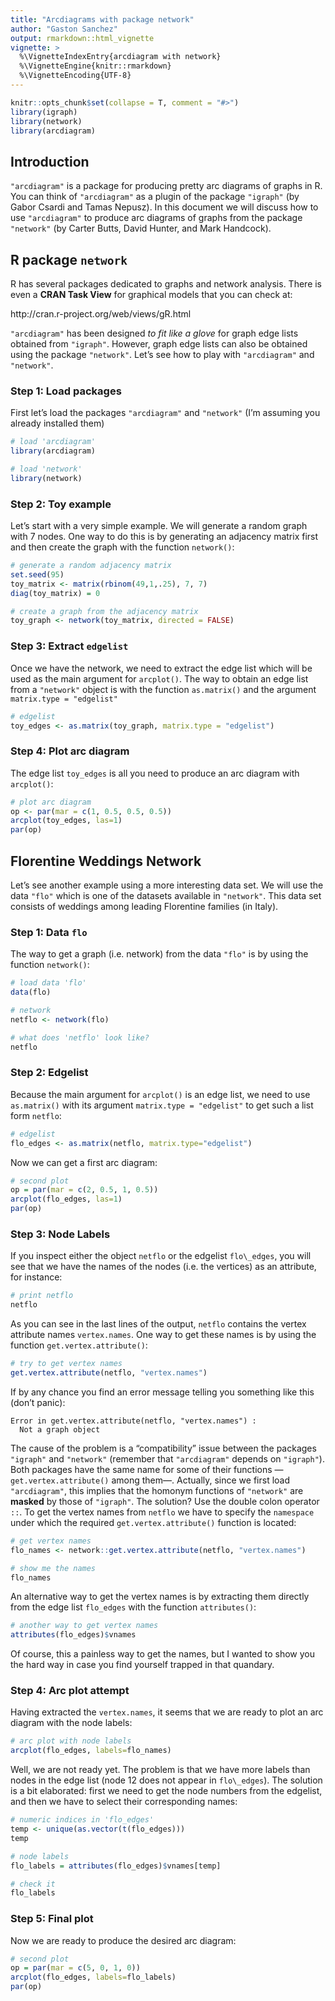 ```yaml
---
title: "Arcdiagrams with package network"
author: "Gaston Sanchez"
output: rmarkdown::html_vignette
vignette: >
  %\VignetteIndexEntry{arcdiagram with network}
  %\VignetteEngine{knitr::rmarkdown}
  %\VignetteEncoding{UTF-8}
---
```


```r
knitr::opts_chunk$set(collapse = T, comment = "#>")
library(igraph)
library(network)
library(arcdiagram)
```

## Introduction

`"arcdiagram"` is a package for producing pretty arc diagrams of graphs in R. You can think of `"arcdiagram"` as a plugin of the package `"igraph"` (by Gabor Csardi and Tamas Nepusz). In this document we will discuss how to use `"arcdiagram"` to produce arc diagrams of graphs from the package `"network"` (by Carter Butts, David Hunter, and Mark Handcock).



## R package `network`

R has several packages dedicated to graphs and network analysis. There is even a __CRAN Task View__ for graphical models that you can check at:

http://cran.r-project.org/web/views/gR.html

`"arcdiagram"` has been designed _to fit like a glove_ for graph edge lists obtained from `"igraph"`. However, graph edge lists can also be obtained using the package `"network"`. Let's see how to play with `"arcdiagram"` and `"network"`.


### Step 1: Load packages

First let's load the packages `"arcdiagram"` and `"network"` (I'm assuming you already installed them)

```r
# load 'arcdiagram'
library(arcdiagram)

# load 'network'
library(network)
```



### Step 2: Toy example

Let's start with a very simple example. We will generate a random graph with 7 nodes. One way to do this is by generating an adjacency matrix first and then create the graph with the function `network()`:

```r
# generate a random adjacency matrix
set.seed(95)
toy_matrix <- matrix(rbinom(49,1,.25), 7, 7)
diag(toy_matrix) = 0

# create a graph from the adjacency matrix
toy_graph <- network(toy_matrix, directed = FALSE)
```


### Step 3: Extract `edgelist`

Once we have the network, we need to extract the edge list which will be used as the main argument for `arcplot()`. The way to obtain an edge list from a `"network"` object is with the function `as.matrix()` and the argument `matrix.type = "edgelist"`

```r
# edgelist
toy_edges <- as.matrix(toy_graph, matrix.type = "edgelist")
```


### Step 4: Plot arc diagram

The edge list `toy_edges` is all you need to produce an arc diagram with `arcplot()`:

```r
# plot arc diagram
op <- par(mar = c(1, 0.5, 0.5, 0.5))
arcplot(toy_edges, las=1)
par(op)
```



## Florentine Weddings Network

Let's see another example using a more interesting data set. We will use the data `"flo"` which is one of the datasets available in `"network"`. This data set consists of weddings among leading Florentine families (in Italy). 


### Step 1: Data `flo`

The way to get a graph (i.e. network) from the data `"flo"` is by using the function `network()`: 

```r
# load data 'flo'
data(flo)

# network
netflo <- network(flo)

# what does 'netflo' look like?
netflo
```


### Step 2: Edgelist

Because the main argument for `arcplot()` is an edge list, we need to use `as.matrix()` with its argument `matrix.type = "edgelist"` to get such a list form `netflo`:

```r
# edgelist
flo_edges <- as.matrix(netflo, matrix.type="edgelist")
```

Now we can get a first arc diagram:

```r
# second plot
op = par(mar = c(2, 0.5, 1, 0.5))
arcplot(flo_edges, las=1)
par(op)
```


### Step 3: Node Labels

If you inspect either the object `netflo` or the edgelist `flo\_edges`, you will see that we have the names of the nodes (i.e. the vertices) as an attribute, for instance:

```r
# print netflo
netflo
```

As you can see in the last lines of the output, `netflo` contains the vertex attribute names `vertex.names`. One way to get these names is by using the function `get.vertex.attribute()`:

```r
# try to get vertex names
get.vertex.attribute(netflo, "vertex.names")
```

If by any chance you find an error message telling you something like this (don't panic): 

```
Error in get.vertex.attribute(netflo, "vertex.names") : 
  Not a graph object
```

The cause of the problem is a "compatibility" issue between the packages `"igraph"` and `"network"` (remember that `"arcdiagram"` depends on `"igraph"`). Both packages have the same name for some of their functions ---`get.vertex.attribute()` among them---. Actually, since we first load `"arcdiagram"`, this implies that the homonym functions of `"network"` are __masked__ by those of `"igraph"`. The solution? Use the double colon operator `::`. To get the vertex names from `netflo` we have to specify the `namespace` under which the required `get.vertex.attribute()` function is located:

```r
# get vertex names
flo_names <- network::get.vertex.attribute(netflo, "vertex.names")

# show me the names
flo_names
```

An alternative way to get the vertex names is by extracting them directly from the edge list `flo_edges` with the function `attributes()`:

```r
# another way to get vertex names
attributes(flo_edges)$vnames
```

Of course, this a painless way to get the names, but I wanted to show you the hard way in case you find yourself trapped in that quandary.



### Step 4: Arc plot attempt

Having extracted the `vertex.names`, it seems that we are ready to plot an arc diagram with the node labels:

```r
# arc plot with node labels
arcplot(flo_edges, labels=flo_names)
```

Well, we are not ready yet. The problem is that we have more labels than nodes in the edge list (node 12 does not appear in `flo\_edges`). The solution is a bit elaborated: first we need to get the node numbers from the edgelist, and then we have to select their corresponding names:

```r
# numeric indices in 'flo_edges'
temp <- unique(as.vector(t(flo_edges)))
temp

# node labels
flo_labels = attributes(flo_edges)$vnames[temp]

# check it
flo_labels
```


### Step 5: Final plot

Now we are ready to produce the desired arc diagram:

```r
# second plot
op = par(mar = c(5, 0, 1, 0))
arcplot(flo_edges, labels=flo_labels)
par(op)
```

